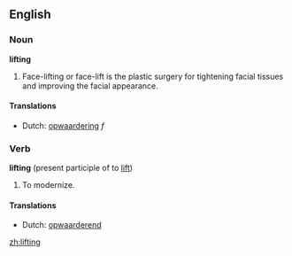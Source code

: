 ==English==

===Noun===
'''lifting'''

#Face-lifting or face-lift is the plastic surgery for tightening facial tissues and improving the facial appearance. 

====Translations====
*Dutch: [[opwaardering]] ''f''

===Verb===
'''lifting''' (present participle of to [[lift]])

# To modernize.

====Translations====
*Dutch: [[opwaarderend]]

[[zh:lifting]]